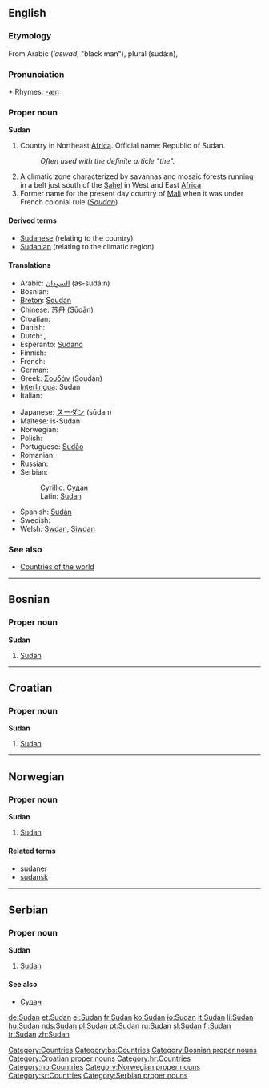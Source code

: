==English==
{{wikipedia}}

===Etymology===
From Arabic {{ARchar|[[اسود]]}} (''’aswad'', "black man"), plural {{ARchar|[[سودان]]}} (sudá:n),

===Pronunciation===
*:Rhymes: [[Rhymes:English:-æn|-æn]]

===Proper noun===
'''Sudan'''

# Country in Northeast [[Africa]]. Official name: Republic of Sudan.
#:''Often used with the definite article "the".''
# A climatic zone characterized by savannas and mosaic forests running in a belt just south of the [[Sahel]] in West and East [[Africa]]
# Former name for the present day country of [[Mali]] when it was under French colonial rule (''[[Soudan]]'')

====Derived terms====
*[[Sudanese]] (relating to the country)
*[[Sudanian]] (relating to the climatic region)

====Translations====
{{top}}
*Arabic: [[السودان]] (as-sudá:n)
*Bosnian: {{t-|bs|Sudan|m}}
*[[Breton]]: [[Soudan]]
*Chinese: [[苏丹]] (Sūdān)
*Croatian: {{t-|hr|Sudan|m}}
* Danish: {{t-|da|Sudan}}
* Dutch: {{t-|nl|Sudan}}, {{t-|nl|Soedan}}
*Esperanto: [[Sudano]]
* Finnish: {{t+|fi|Sudan}}
* French: {{t+|fr|Soudan|m}}
* German: {{t+|de|Sudan}}
*Greek: [[Σουδάν]] (Soudán) {{n}}
*[[Interlingua]]: Sudan
* Italian: {{t+|it|Sudan|m}}
{{mid}}
*Japanese: [[スーダン]] (sūdan)
*Maltese: is-Sudan
* Norwegian: {{t-|no|Sudan}}
* Polish: {{t+|pl|Sudan|m}}
*Portuguese: [[Sudão]] {{m}}
* Romanian: {{t-|ro|Sudan|n}}
* Russian: {{t+|ru|Судан|m|tr=Sudán|sc=Cyrl}}
*Serbian:
*:Cyrillic: [[Судан#Serbian|Судан]] {{m}}
*:Latin: [[Sudan#Serbian|Sudan]] {{m}}
*Spanish: [[Sudán]] {{m}}
* Swedish: {{t-|sv|Sudan}}
*Welsh: [[Swdan]], [[Siwdan]]
{{bottom}}

===See also===
*[[Countries of the world]]

[[Category:Countries]]

----

==Bosnian==

===Proper noun===
'''Sudan''' {{m}}

# [[#English|Sudan]]

[[Category:bs:Countries]]
[[Category:Bosnian proper nouns]]

----

==Croatian==

===Proper noun===
'''Sudan''' {{f}}

# [[#English|Sudan]]

[[Category:Croatian proper nouns]]
[[Category:hr:Countries]]

----

==Norwegian==

===Proper noun===
'''Sudan'''

# [[#English|Sudan]]

====Related terms====
*[[sudaner]]
*[[sudansk]]

[[Category:no:Countries]]
[[Category:Norwegian proper nouns]]

----

==Serbian==

===Proper noun===
'''Sudan''' {{m}}

# [[#English|Sudan]]

====See also====
*[[Судан#Serbian|Судан]]

[[Category:sr:Countries]]
[[Category:Serbian proper nouns]]

[[de:Sudan]]
[[et:Sudan]]
[[el:Sudan]]
[[fr:Sudan]]
[[ko:Sudan]]
[[io:Sudan]]
[[it:Sudan]]
[[li:Sudan]]
[[hu:Sudan]]
[[nds:Sudan]]
[[pl:Sudan]]
[[pt:Sudan]]
[[ru:Sudan]]
[[sl:Sudan]]
[[fi:Sudan]]
[[tr:Sudan]]
[[zh:Sudan]]